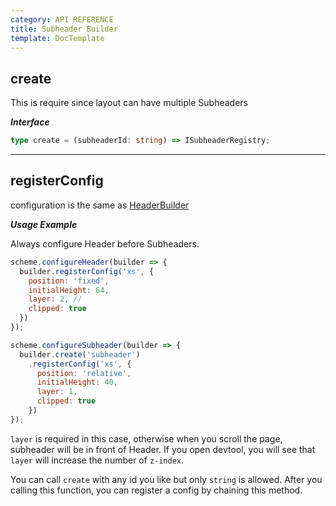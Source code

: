```yaml
---
category: API REFERENCE
title: Subheader Builder
template: DocTemplate
---
```


## create

This is require since layout can have multiple Subheaders

**_Interface_**

```typescript
type create = (subheaderId: string) => ISubheaderRegistry;
```

---

## registerConfig

configuration is the same as [HeaderBuilder](/layout/api-reference/header-builder/)

**_Usage Example_**

Always configure Header before Subheaders.

```js
scheme.configureHeader(builder => {
  builder.registerConfig('xs', {
    position: 'fixed',
    initialHeight: 64,
    layer: 2, // 
    clipped: true
  })
});
```

```js
scheme.configureSubheader(builder => {
  builder.create('subheader')
    .registerConfig('xs', {
      position: 'relative',
      initialHeight: 40,
      layer: 1,
      clipped: true
    })  
});
```

`layer` is required in this case, otherwise when you scroll the page, subheader will be in front of Header.
If you open devtool, you will see that `layer` will increase the number of `z-index`.

You can call `create` with any id you like but only `string` is allowed. After you calling this function,
you can register a config by chaining this method.
